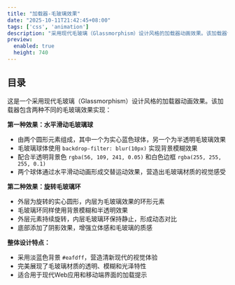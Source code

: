 ```yaml
---
title: "加载器-毛玻璃效果"
date: "2025-10-11T21:42:45+08:00"
tags: ['css', 'animation']
description: "采用现代毛玻璃（Glassmorphism）设计风格的加载器动画效果。该加载器包含两种不同的毛玻璃效果实现"
preview:
  enabled: true
  height: 740
---
```


## 目录

这是一个采用现代毛玻璃（Glassmorphism）设计风格的加载器动画效果。该加载器包含两种不同的毛玻璃效果实现：

**第一种效果：水平滑动毛玻璃球**

- 由两个圆形元素组成，其中一个为实心蓝色球体，另一个为半透明毛玻璃效果
- 毛玻璃球体使用 `backdrop-filter: blur(10px)` 实现背景模糊效果
- 配合半透明背景色 `rgba(56, 109, 241, 0.05)` 和白色边框 `rgba(255, 255, 255, 0.1)`
- 两个球体通过水平滑动动画形成交替运动效果，营造出毛玻璃材质的视觉感受

**第二种效果：旋转毛玻璃环**

- 外层为旋转的实心圆形，内层为毛玻璃效果的环形元素
- 毛玻璃环同样使用背景模糊和半透明效果
- 外层元素持续旋转，内层毛玻璃环保持静止，形成动态对比
- 底部添加了阴影效果，增强立体感和毛玻璃的质感

**整体设计特点：**

- 采用淡蓝色背景 `#eafdff`，营造清新现代的视觉体验
- 完美展现了毛玻璃材质的透明、模糊和光泽特性
- 适合用于现代Web应用和移动端界面的加载提示


<CodeViewer postId="loader-glassmorphism" />